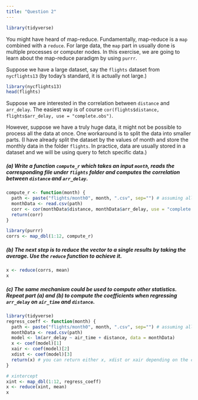 ```yaml
---
title: "Question 2"
---
```



```r
library(tidyverse)
```

You might have heard of map-reduce. Fundamentally, map-reduce is a `map` combined with a `reduce`.
For large data, the `map` part in usually done is multiple processes or computer nodes.
In this exercise, we are going to learn about the map-reduce paradigm by using `purrr`.


Suppose we have a large dataset, say the `flights` dataset from `nycflights13` (by today's standard, it is actually not large.)

```r
library(nycflights13)
head(flights)
```

Suppose we are interested in the correlation between `distance` and `arr_delay`. The easiest way is of course `cor(flights$distance, flights$arr_delay, use = "complete.obs")`.

However, suppose we have a truly huge data, it might not be possible to process all the data at once. One workaround is to split the data into smaller parts. (I have already split the dataset by the values of month and store the monthly data in the folder `flights`. In practice, data are usually stored in a dataset and we will be using query to fetch specific data.)


##### (a) Write a function `compute_r` which takes an input `month`, reads the corresponding file under `flights` folder and computes the correlation between `distance` and `arr_delay`.

```r
compute_r <- function(month) {
  path <- paste("flights/month0", month, ".csv", sep="") # assuming all monthst start with a 0
  monthData <- read.csv(path)
  corr <- cor(monthData$distance, monthData$arr_delay, use = "complete.obs")
  return(corr)
}
```

```r
library(purrr)
corrs <- map_dbl(1:12, compute_r)
```

##### (b) The next step is to reduce the vector to a single results by taking the average. Use the `reduce` function to achieve it.

```r
x <- reduce(corrs, mean)
x
```


##### (c) The same mechanism could be used to compute other statistics. Repeat part (a) and (b) to compute the coefficients when regressing `arr_delay` on `air_time` and `distance`.

```r
library(tidyverse)
regress_coeff <- function(month) {
  path <- paste("flights/month0", month, ".csv", sep="") # assuming all months start with a 0
  monthData <- read.csv(path)
  model <- lm(arr_delay ~ air_time + distance, data = monthData)
  x <- coef(model)[1]
  xair <- coef(model)[2]
  xdist <- coef(model)[3]
  return(x) # you can return either x, xdist or xair depending on the coeff you're interested in
}
```

```r
# xintercept
xint <- map_dbl(1:12, regress_coeff)
x <- reduce(xint, mean)
x
```



